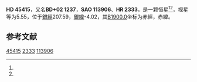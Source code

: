 {{Starbox begin
| name = HD 45415
}}
{{Starbox observe
| epoch = [[J2000.0|J2000.0]]
| constell = {{星座名待查}}<ref name=SIMBAD>{{cite web
 | url=http://simbad.u-strasbg.fr/simbad/sim-id?Ident=HR+2333
 | title=Pulsating variable Star
 | publisher=Centre de Données astronomiques de Strasbourg
 | work=SIMBAD
 | accessdate=2012-07-13
 | archive-date=2016-03-16
 | archive-url=https://web.archive.org/web/20160316113937/http://simbad.u-strasbg.fr/simbad/sim-id?Ident=HR+2333
 | dead-url=no
 }}</ref><ref name=DATA>{{cite web
 | url=http://vizier.u-strasbg.fr/viz-bin/VizieR-5?-out.add=.&-source=5050&-corr=PK=HR&-out.max=9999&HR=2333
 | title=VizieR Detailed Page
 | accessdate=2012-07-13
 | archive-date=2016-03-05
 | archive-url=https://web.archive.org/web/20160305031218/http://vizier.u-strasbg.fr/viz-bin/VizieR-5?-out.add=.&-source=5050&-corr=PK=HR&-out.max=9999&HR=2333
 | dead-url=no
 }}</ref>
| 星官 = 
| ra = {{RA|6|27|20.4}}<ref name=SIMBAD /><ref name=DATA />
| dec = {{DEC|+2|54|29}}<ref name=SIMBAD /><ref name=DATA />
| appmag_v = 5.55<ref name=SIMBAD /><ref name=DATA />
}}
{{Starbox character
| class = G9III<ref name=SIMBAD /><ref name=DATA />
| b-v = 1.04<ref name=SIMBAD /><ref name=DATA />
| u-b = 0.86<ref name=SIMBAD /><ref name=DATA />
| r-i = 0.36E<ref name=SIMBAD /><ref name=DATA />
| variable = 
}}
{{Starbox astrometry
| radial_v = 0.86
| prop_mo_ra = 53
| parallax = 
| p_error = 
}}
{{Starbox catalog
| names =BD+02 1237，[[SAO星表|SAO]] 113906，[[HD星表|HD]] 45415，[[HR星表|HR]] 2333}}
{{Starbox reference |Simbad=HR+2333}}
{{Starbox end}}

'''HD 45415'''，又名'''BD+02 1237'''，'''SAO 113906'''、'''HR 2333'''，是一颗恒星<ref name=SIMBAD /><ref name=DATA />，视星等为5.55，位于[[銀道座標系|銀經]]207.59，[[銀道座標系|銀緯]]-4.02，其[[B1900.0|B1900.0]]坐标为赤經{{RA|6|22|6.6}}，赤緯{{DEC|+2|-4.02|4}}。

== 参考文献 ==
{{reflist}}

{{star-stub}}

[[Category:HD和HDE天體|45415]]
[[Category:HR天體|2333]]
[[Category:SAO天體|113906]]